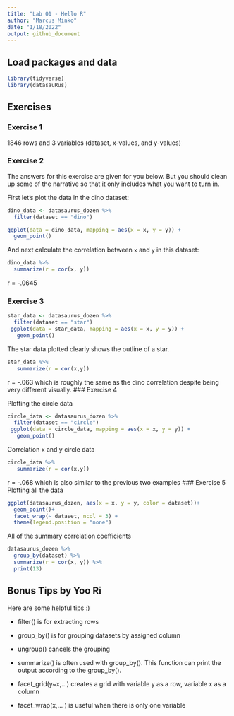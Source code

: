```yaml
---
title: "Lab 01 - Hello R"
author: "Marcus Minko"
date: "1/18/2022"
output: github_document
---
```


## Load packages and data

```r
library(tidyverse) 
library(datasauRus)
```

## Exercises

### Exercise 1

1846 rows and 3 variables (dataset, x-values, and y-values)

### Exercise 2

The answers for this exercise are given for you below.
But you should clean up some of the narrative so that it only includes what you want to turn in.

First let's plot the data in the dino dataset:

```r
dino_data <- datasaurus_dozen %>%
  filter(dataset == "dino")

ggplot(data = dino_data, mapping = aes(x = x, y = y)) +
  geom_point()
```

And next calculate the correlation between `x` and `y` in this dataset:

```r
dino_data %>%
  summarize(r = cor(x, y))
```
r = -.0645

### Exercise 3


```r
star_data <- datasaurus_dozen %>%
  filter(dataset == "star")
 ggplot(data = star_data, mapping = aes(x = x, y = y)) + 
   geom_point()
```

The star data plotted clearly shows the outline of a star.

```r
star_data %>%
   summarize(r = cor(x,y))  
```
r = -.063 which is roughly the same as the dino correlation despite being very different visually.
### Exercise 4

Plotting the circle data

```r
circle_data <- datasaurus_dozen %>%
  filter(dataset == "circle")
 ggplot(data = circle_data, mapping = aes(x = x, y = y)) + 
   geom_point()
```
Correlation x and y circle data
```r
circle_data %>%
   summarize(r = cor(x,y))
```
r = -.068 which is also similar to the previous two examples
### Exercise 5
Plotting all the data
```r
ggplot(datasaurus_dozen, aes(x = x, y = y, color = dataset))+
  geom_point()+
  facet_wrap(~ dataset, ncol = 3) +
  theme(legend.position = "none")
```
All of the summary correlation coefficients
``` r
datasaurus_dozen %>%
  group_by(dataset) %>%
  summarize(r = cor(x, y)) %>%
  print(13)
```

## Bonus Tips by Yoo Ri
Here are some helpful tips :) 

* filter() is for extracting rows

* group_by() is for grouping datasets by assigned column 
* ungroup() cancels the grouping 

* summarize()  is often used with group_by(). This function can print the output according to the group_by().

* facet_grid(y~x,...) creates a grid with variable y as a row, variable x as a column  
* facet_wrap(x,... ) is useful when there is only one variable
